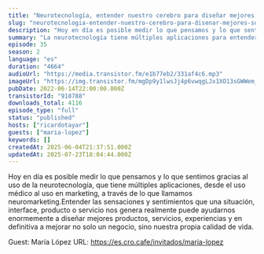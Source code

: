 ```yaml
---
title: "Neurotecnología, entender nuestro cerebro para diseñar mejores soluciones, con María López"
slug: "neurotecnologia-entender-nuestro-cerebro-para-disenar-mejores-soluciones-con-maria-lopez"
description: "Hoy en día es posible medir lo que pensamos y lo que sentimos gracias al uso de la neurotecnología, que tiene múltiples aplicaciones, desde el uso médico al uso en marketing, a través de lo que llamamos neuromarketing.Entender las sensaciones y sentimientos que una situación, interface, producto o servicio nos genera realmente puede ayudarnos enormemente a diseñar mejores productos, servicios, experiencias y en definitiva a mejorar no solo un negocio, sino nuestra propia calidad de vida.\n\nGuest: María López\nURL: https://es.cro.cafe/invitados/maria-lopez"
summary: "La neurotecnología tiene múltiples aplicaciones para entender y comprender como sentimos, reaccionamos y nos comportamos. Hablamos de todo ello con María López, CEO de Bitbrain."
episode: 35
season: 2
language: "es"
duration: "4664"
audioUrl: "https://media.transistor.fm/e1b77eb2/331af4c6.mp3"
imageUrl: "https://img.transistor.fm/mgDp9y1lwsJj4p6vwqgLJx1XO13sGWWem_pIhPKha-g/rs:fill:0:0:1/w:3000/h:3000/q:60/aHR0cHM6Ly9pbWct/dXBsb2FkLXByb2R1/Y3Rpb24udHJhbnNp/c3Rvci5mbS85MDQ1/NTVjNTBjZjc0ZjFj/Njg5NTUyNTUwNWFh/YjViMi5qcGc.webp"
pubDate: 2022-06-14T22:00:00.000Z
transistorId: "918788"
downloads_total: 4116
episode_type: "full"
status: "published"
hosts: ["ricardotayar"]
guests: ["maria-lopez"]
keywords: []
createdAt: 2025-06-04T21:37:51.000Z
updatedAt: 2025-07-23T18:04:44.000Z
---
```


Hoy en día es posible medir lo que pensamos y lo que sentimos gracias al uso de la neurotecnología, que tiene múltiples aplicaciones, desde el uso médico al uso en marketing, a través de lo que llamamos neuromarketing.Entender las sensaciones y sentimientos que una situación, interface, producto o servicio nos genera realmente puede ayudarnos enormemente a diseñar mejores productos, servicios, experiencias y en definitiva a mejorar no solo un negocio, sino nuestra propia calidad de vida.

Guest: María López
URL: https://es.cro.cafe/invitados/maria-lopez
